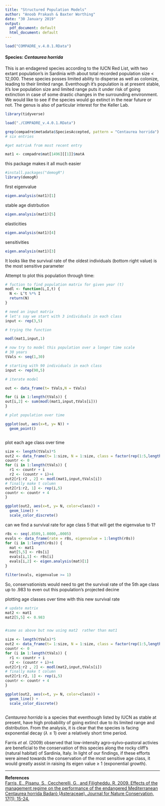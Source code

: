 ```yaml
---
title: "Structured Population Models"
author: "Anoob Prakash & Baxter Worthing"
date: "30 January 2019"
output:
  pdf_document: default
  html_document: default
---
```


```r
load("COMPADRE_v.4.0.1.RData")

```

#### Species: *Centaurea horrida*

This is an endagered species according to the IUCN Red List, with two extant population's in Sardinia with about total recorded population size < 12,000. These species posses limited ability to disperse as well as colonize, leading to their limited range. Eventhough it's population is at present stable, it's low population size and limited range puts it under risk of going extinction in case of some drastic changes in the surrounding environment. We would like to see if the species would go extinct in the near future or not. The genus is also of particular interest for the Keller Lab. 

```r

library(tidyverse)

load("./COMPADRE_v.4.0.1.RData")

grep(compadre$metadata$SpeciesAccepted, pattern = "Centaurea horrida") 
# six entries

#get matrixA from most recent entry 

mat1 <- compadre$mat[1496][[1]]$matA

```
this package makes it all much easier 
```r

#install.packages("demogR")
library(demogR)

```
first eigenvalue
```r
eigen.analysis(mat1)[1]

```
stable age distrbution
```r
eigen.analysis(mat1)[5]
```

elasticities
```r
eigen.analysis(mat1)[4]
```

sensitivities

```r
eigen.analysis(mat1)[3]
```
It looks like the survival rate of the oldest individuals (bottom right value) is the most sensitive parameter

Attempt to plot this population through time:
```r
# fuction to find population matrix for given year (t)
modl <- function(L,I,t) {
  N <- L^t %*% I
  return(N)
}

# need an input matrix
# let's say we start with 3 individuals in each class
input <- rep(3,5)

# trying the function

modl(mat1,input,1)
```

```r
# now try to model this population over a longer time scale
# 30 years
tVals <- seq(1,30)

# starting with 90 individuals in each class
input <- rep(90,5)

# iterate model

out <- data_frame(t= tVals,N = tVals)

for (i in 1:length(tVals)) {
out[i,2] <- sum(modl(mat1,input,tVals[i]))
}

# plot population over time

ggplot(out, aes(x=t, y= N)) +
  geom_point() 



```

plot each age class over time

```r


size <- length(tVals)*5
out2 <- data_frame(t= 1:size, N = 1:size, class = factor(rep(1:5,length(tVals))))
countr <- 0
for (i in 1:length(tVals)) {
  r1 <- countr + i
  r2 <- (countr + i)+4
out2[r1:r2 , 2] <- modl(mat1,input,tVals[i])
# finally make t column
out2[r1:r2, 1] <- rep(i,5)
countr <- countr + 4
}

ggplot(out2, aes(x=t, y= N, color=class)) +
  geom_line() +
  scale_color_discrete()
```

can we find a survival rate for age class 5 that will get the eigenvalue to 1?


```r
r8s <- seq(.8509,1.0000,.0005)
evals <- data_frame(rate = r8s, eigenvalue = 1:length(r8s))
for (i in 1:length(r8s)) {
  mat <- mat1
  mat[5,5] <- r8s[i]
  evals[i,1] <- r8s[i]
  evals[i,2] <- eigen.analysis(mat)[1]
}

filter(evals, eigenvalue >= 1)
```


So, conservationists would need to get the survival rate of the 5th age class up to .983 to even out this population's projected decine


plotting age classes over time with this new survival rate 
```r

# update matrix
mat2 <- mat1
mat2[5,5] <- 0.983


#same as above but now using mat2  rather than mat1

size <- length(tVals)*5
out2 <- data_frame(t= 1:size, N = 1:size, class = factor(rep(1:5,length(tVals))))
countr <- 0
for (i in 1:length(tVals)) {
  r1 <- countr + i
  r2 <- (countr + i)+4
out2[r1:r2 , 2] <- modl(mat2,input,tVals[i])
# finally make t column
out2[r1:r2, 1] <- rep(i,5)
countr <- countr + 4
}

ggplot(out2, aes(x=t, y= N, color=class)) +
  geom_line() +
  scale_color_discrete()



```

*Centaurea horrida* is a species that eventhough listed by IUCN as stable at present, have high probability of going extinct due to its limited range and distribution. From the analysis, it is clear that the species is facing exponential decay ($\lambda \leq 1$) over a relatively short time period.  

Farris *et al.* (2009) observed that low-intensity agro–sylvo–pastoral activies are beneficial to the conservation of this species along the rocky cliff's (natural habitat) of Sardinia, Italy. In light of our findings, if these efforts were aimed towards the conservation of the most sensitive age class, it would greatly assist in raising its eigen value $\geq$ 1 (exponential growth). 

***  

**References**  
[Farris, E., Pisanu, S., Ceccherelli, G., and Filigheddu. R. 2009. Effects of the management regime on the performance of the endangered Mediterranean Centaurea horrida Badarò (Asteraceae). Journal for Nature Conservation, 17(1): 15-24.](https://www.sciencedirect.com/science/article/pii/S1617138108000472)

